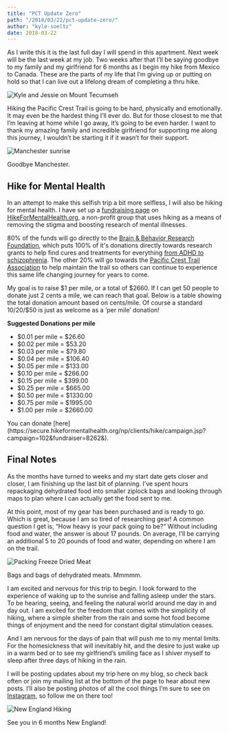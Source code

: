 ```yaml
---
title: "PCT Update Zero"
path: "/2018/03/22/pct-update-zero/"
author: "kyle-soeltz"
date: 2018-03-22
---
```


As I write this it is the last full day I will spend in this apartment. Next week will be the last week at my job. Two weeks after that I’ll be saying goodbye to my family and my girlfriend for 6 months as I begin my hike from Mexico to Canada. These are the parts of my life that I’m giving up or putting on hold so that I can live out a lifelong dream of completing a thru hike.

![Kyle and Jessie on Mount Tecumseh](kyle-and-jessie-mt-tecumseh-500x500.jpg)

Hiking the Pacific Crest Trail is going to be hard, physically and emotionally. It may even be the hardest thing I’ll ever do. But for those closest to me that I’m leaving at home while I go away, it’s going to be even harder. I want to thank my amazing family and incredible girlfriend for supporting me along this journey, I wouldn’t be starting it if it wasn’t for their support.

![Manchester sunrise](manchester-sunrise.jpg)

<Figcaption>Goodbye Manchester.</Figcaption>

## Hike for Mental Health

In an attempt to make this selfish trip a bit more selfless, I will also be hiking for mental health. I have set up a [fundraising page](https://secure.hikeformentalhealth.org/np/clients/hike/campaign.jsp?campaign=102&fundraiser=8262&) on [HikeForMentalHealth.org](https://www.hikeformentalhealth.org/), a non-profit group that uses hiking as a means of removing the stigma and boosting research of mental illnesses.  
  
80% of the funds will go directly to the [Brain &amp; Behavior Research Foundation](https://www.bbrfoundation.org/), which puts 100% of it's donations directly towards research grants to help find cures and treatments for everything [from ADHD to schizophrenia](https://www.bbrfoundation.org/about). The other 20% will go towards the [Pacific Crest Trail Association](https://www.pcta.org/) to help maintain the trail so others can continue to experience this same life changing journey for years to come.

My goal is to raise $1 per mile, or a total of $2660\. If I can get 50 people to donate just 2 cents a mile, we can reach that goal. Below is a table showing the total donation amount based on cents/mile. Of course a standard $10/$20/$50 is just as welcome as a ‘per mile’ donation!

**Suggested Donations per mile**

* $0.01 per mile = $26.60
* $0.02 per mile = $53.20
* $0.03 per mile = $79.80
* $0.04 per mile = $106.40
* $0.05 per mile = $133.00
* $0.10 per mile = $266.00
* $0.15 per mile = $399.00
* $0.25 per mile = $665.00
* $0.50 per mile = $1330.00
* $0.75 per mile = $1995.00
* $1.00 per mile = $2660.00

<Figcaption>You can donate [here](https://secure.hikeformentalhealth.org/np/clients/hike/campaign.jsp?campaign=102&fundraiser=8262&).</Figcaption>

## Final Notes

As the months have turned to weeks and my start date gets closer and closer, I am finishing up the last bit of planning. I’ve spent hours repackaging dehydrated food into smaller ziplock bags and looking through maps to plan where I can actually get the food sent to me.

At this point, most of my gear has been purchased and is ready to go. Which is great, because I am so tired of researching gear! A common question I get is, “How heavy is your pack going to be?” Without including food and water, the answer is about 17 pounds. On average, I’ll be carrying an additional 5 to 20 pounds of food and water, depending on where I am on the trail.

![Packing Freeze Dried Meat](packing-freeze-dried-meat-500x375.jpg)

<Figcaption>Bags and bags of dehydrated meats. Mmmmm.</Figcaption>

I am excited and nervous for this trip to begin. I look forward to the experience of waking up to the sunrise and falling asleep under the stars. To be hearing, seeing, and feeling the natural world around me day in and day out. I am excited for the freedom that comes with the simplicity of hiking, where a simple shelter from the rain and some hot food become things of enjoyment and the need for constant digital stimulation ceases. 

And I am nervous for the days of pain that will push me to my mental limits. For the homesickness that will inevitably hit, and the desire to just wake up in a warm bed or to see my girlfriend’s smiling face as I shiver myself to sleep after three days of hiking in the rain.

I will be posting updates about my trip here on my blog, so check back often or join my mailing list at the bottom of the page to hear about new posts. I’ll also be posting photos of all the cool things I’m sure to see on [Instagram](https://www.instagram.com/reconnectlife/), so follow me on there too!

![New England Hiking](new-england-hiking.jpg)

<Figcaption>See you in 6 months New England!</Figcaption>

